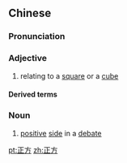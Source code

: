 ==Chinese==
{{zh-forms}}

===Pronunciation===
{{zh-pron
|m=zhèngfāng
|c=zing3 fong1
|h=pfs=chṳn-fông
|cat=a,n
}}

===Adjective===
{{zh-adj}}

# {{lb|zh|geometry|attributive}} relating to a [[square]] or a [[cube]]

====Derived terms====
{{zh-der|正方形|正方體}}

===Noun===
{{zh-noun}}

# [[positive]] [[side]] in a [[debate]]

[[pt:正方]]
[[zh:正方]]